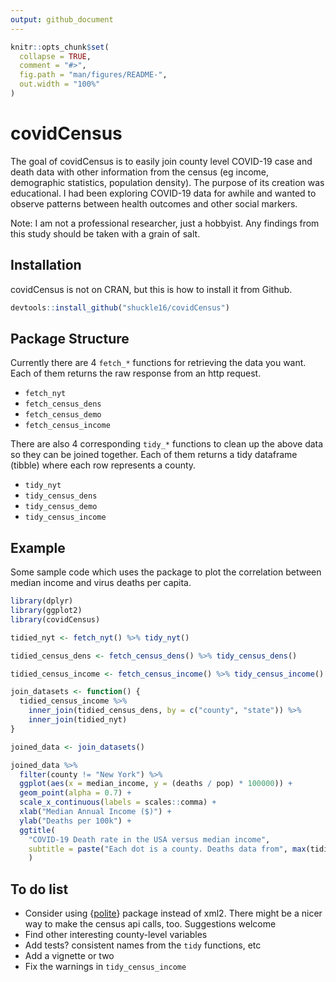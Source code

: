 ```yaml
---
output: github_document
---
```


<!-- README.md is generated from README.Rmd. Please edit that file -->

```r
knitr::opts_chunk$set(
  collapse = TRUE,
  comment = "#>",
  fig.path = "man/figures/README-",
  out.width = "100%"
)
```

# covidCensus

The goal of covidCensus is to easily join county level COVID-19 case and death data with other information from the census (eg income, demographic statistics, population density). The purpose of its creation was educational. I had been exploring COVID-19 data for awhile and wanted to observe patterns between health outcomes and other social markers. 

Note: I am not a professional researcher, just a hobbyist. Any findings from this study should be taken with a grain of salt.

## Installation

covidCensus is not on CRAN, but this is how to install it from Github. 

``` r
devtools::install_github("shuckle16/covidCensus")
```

## Package Structure

Currently there are 4 `fetch_*` functions for retrieving the data you want. Each of them returns the raw response from an http request.

* `fetch_nyt`
* `fetch_census_dens`
* `fetch_census_demo`
* `fetch_census_income`

There are also 4 corresponding `tidy_*` functions to clean up the above data so they can be joined together. Each of them returns a tidy dataframe (tibble) where each row represents a county.

* `tidy_nyt`
* `tidy_census_dens`
* `tidy_census_demo`
* `tidy_census_income`

## Example

Some sample code which uses the package to plot the correlation between median income and virus deaths per capita.

```r
library(dplyr)
library(ggplot2)
library(covidCensus)

tidied_nyt <- fetch_nyt() %>% tidy_nyt()

tidied_census_dens <- fetch_census_dens() %>% tidy_census_dens()

tidied_census_income <- fetch_census_income() %>% tidy_census_income()

join_datasets <- function() {
  tidied_census_income %>%
    inner_join(tidied_census_dens, by = c("county", "state")) %>% 
    inner_join(tidied_nyt)
}

joined_data <- join_datasets() 

joined_data %>%   
  filter(county != "New York") %>% 
  ggplot(aes(x = median_income, y = (deaths / pop) * 100000)) + 
  geom_point(alpha = 0.7) + 
  scale_x_continuous(labels = scales::comma) +
  xlab("Median Annual Income ($)") + 
  ylab("Deaths per 100k") + 
  ggtitle(
    "COVID-19 Death rate in the USA versus median income", 
    subtitle = paste("Each dot is a county. Deaths data from", max(tidied_nyt$date))
    )
```

## To do list

- Consider using {[polite][1]} package instead of xml2. There might be a nicer way to make the census api calls, too. Suggestions welcome
- Find other interesting county-level variables
- Add tests? consistent names from the `tidy` functions, etc
- Add a vignette or two 
- Fix the warnings in `tidy_census_income`


[1]: https://github.com/dmi3kno/polite

